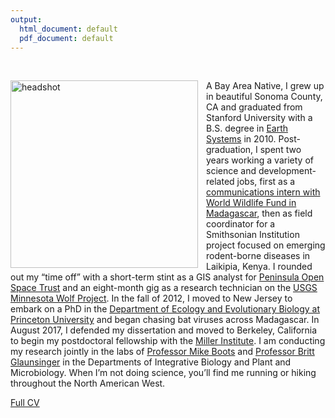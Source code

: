 ```yaml
---
output:
  html_document: default
  pdf_document: default
---
```

<br>

<img src="cara_pic.jpg" alt="headshot" style="height: 300px; padding-right: 10px;" align="left"> A Bay Area Native, I grew up in beautiful Sonoma County, CA and graduated from Stanford University with a B.S. degree in [Earth Systems](https://pangea.stanford.edu/esys) in 2010. Post-graduation, I spent two years working a variety of science and development-related jobs, first as a [communications intern with World Wildlife Fund in Madagascar](http://wwf.panda.org/how_you_can_help/volunteer/volunteer/volunteer_stories/madagascar/vondrozo_forest/cara_brook/), then as field coordinator for a Smithsonian Institution project focused on emerging rodent-borne diseases in Laikipia, Kenya. I rounded out my "time off" with a short-term stint as a GIS analyst for [Peninsula Open Space Trust](https://openspacetrust.org/) and an eight-month gig as a research technician on the [USGS Minnesota Wolf Project](http://www.davemech.org/volunteering.html). In the fall of 2012, I moved to New Jersey to embark on a PhD in the [Department of Ecology and Evolutionary Biology at Princeton University](https://eeb.princeton.edu/) and began chasing bat viruses across Madagascar. In August 2017, I defended my dissertation and moved to Berkeley, California to begin my postdoctoral fellowship with the [Miller Institute](http://miller.berkeley.edu/about). I am conducting my research jointly in the labs of [Professor Mike Boots](https://bootslab.org/) and [Professor Britt Glaunsinger](http://glaunsingerlab.berkeley.edu/) in the Departments of Integrative Biology and Plant and Microbiology. When I'm not doing science, you'll find me running or hiking throughout the North American West.<br>

<a href="CV_CaraBrook_Full_Feb2018.pdf">Full CV</a></div>
</div>









